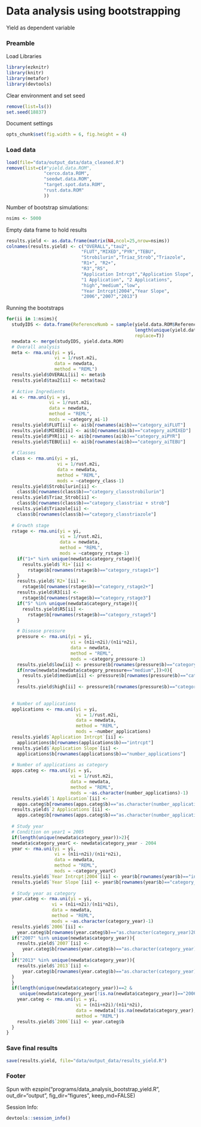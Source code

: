 # Data analysis using bootstrapping

Yield as dependent variable

### Preamble

Load Libraries

```r
library(ezknitr)
library(knitr)
library(metafor)
library(devtools)
```

Clear environment and set seed

```r
remove(list=ls())
set.seed(18837)
```

Document settings

```r
opts_chunk$set(fig.width = 6, fig.height = 4)
```

### Load data

```r
load(file="data/output_data/data_cleaned.R")
remove(list=c(#"yield.data.ROM",
              "cerco.data.ROM",
              "seedwt.data.ROM",
              "target.spot.data.ROM",
              "rust.data.ROM"
              ))
```

Number of bootstrap simulations: 

```r
nsims <- 5000
```

Empty data frame to hold results

```r
results.yield <- as.data.frame(matrix(NA,ncol=25,nrow=nsims))
colnames(results.yield) <- c("OVERALL","tau2",
                            "FLUT","MIXED","PYR","TEBU",
                            "Strobilurin","Triaz_Strob","Triazole",
                            "R1+", "R2+", 
                            "R3","R5",
                            "Application Intrcpt","Application Slope",
                            "1 Application", "2 Applications",
                            "high","medium","low",
                            "Year Intrcpt|2004","Year Slope",
                            "2006","2007","2013")
```

Running the bootstraps

```r
for(ii in 1:nsims){
  studyIDS <- data.frame(ReferenceNumb = sample(yield.data.ROM$ReferenceNumb, 
                                                length(unique(yield.data.ROM$ReferenceNumb)),
                                                replace=T))
  newdata <- merge(studyIDS, yield.data.ROM)
  # Overall analysis
  meta <- rma.uni(yi = yi,
                  vi = 1/rust.m2i,
                  data = newdata,
                  method = "REML")
  results.yield$OVERALL[ii] <- meta$b
  results.yield$tau2[ii] <- meta$tau2
  
  # Active Ingredients
  ai <- rma.uni(yi = yi,
                vi = 1/rust.m2i,
                data = newdata,
                method = "REML",
                mods = ~category_ai-1)
  results.yield$FLUT[ii] <- ai$b[rownames(ai$b)=="category_aiFLUT"]
  results.yield$MIXED[ii] <- ai$b[rownames(ai$b)=="category_aiMIXED"]
  results.yield$PYR[ii] <- ai$b[rownames(ai$b)=="category_aiPYR"]
  results.yield$TEBU[ii] <- ai$b[rownames(ai$b)=="category_aiTEBU"]
  
  # Classes
  class <- rma.uni(yi = yi,
                   vi = 1/rust.m2i,
                   data = newdata,
                   method = "REML",
                   mods = ~category_class-1)
  results.yield$Strobilurin[ii] <- 
    class$b[rownames(class$b)=="category_classstrobilurin"]
  results.yield$Triaz_Strob[ii] <- 
    class$b[rownames(class$b)=="category_classtriaz + strob"]
  results.yield$Triazole[ii] <- 
    class$b[rownames(class$b)=="category_classtriazole"]
  
  # Growth stage
  rstage <- rma.uni(yi = yi,
                    vi = 1/rust.m2i,
                    data = newdata,
                    method = "REML",
                    mods = ~category_rstage-1)
    if("1+" %in% unique(newdata$category_rstage)){
      results.yield$`R1+`[ii] <- 
        rstage$b[rownames(rstage$b)=="category_rstage1+"]
    }
    results.yield$`R2+`[ii] <- 
      rstage$b[rownames(rstage$b)=="category_rstage2+"]
    results.yield$R3[ii] <- 
      rstage$b[rownames(rstage$b)=="category_rstage3"]
    if("5" %in% unique(newdata$category_rstage)){
      results.yield$R5[ii] <- 
        rstage$b[rownames(rstage$b)=="category_rstage5"]
    }

    # Disease pressure
    pressure <- rma.uni(yi = yi,
                        vi = (n1i+n2i)/(n1i*n2i),
                        data = newdata,
                        method = "REML",
                        mods = ~category_pressure-1)
    results.yield$low[ii] <- pressure$b[rownames(pressure$b)=="category_pressurelow"]
    if(nrow(newdata[newdata$category_pressure=="medium",])>0){
      results.yield$medium[ii] <- pressure$b[rownames(pressure$b)=="category_pressuremedium"]
    }
    results.yield$high[ii] <- pressure$b[rownames(pressure$b)=="category_pressurehigh"]
    
    
  # Number of applications
  applications <- rma.uni(yi = yi,
                          vi = 1/rust.m2i,
                          data = newdata,
                          method = "REML",
                          mods = ~number_applications)
  results.yield$`Application Intrcpt`[ii] <- 
    applications$b[rownames(applications$b)=="intrcpt"]
  results.yield$`Application Slope`[ii] <- 
    applications$b[rownames(applications$b)=="number_applications"]
  
  # Number of applications as category
  apps.categ <- rma.uni(yi = yi,
                        vi = 1/rust.m2i,
                        data = newdata,
                        method = "REML",
                        mods = ~as.character(number_applications)-1)
  results.yield$`1 Application`[ii] <- 
    apps.categ$b[rownames(apps.categ$b)=="as.character(number_applications)1"]
  results.yield$`2 Applications`[ii] <- 
    apps.categ$b[rownames(apps.categ$b)=="as.character(number_applications)2"]
  
  # Study year
  # Condition on year1 = 2005
  if(length(unique(newdata$category_year))>2){
  newdata$category_yearC <- newdata$category_year - 2004
  year <- rma.uni(yi = yi,
                  vi = (n1i+n2i)/(n1i*n2i),
                  data = newdata,
                  method = "REML",
                  mods = ~category_yearC)
  results.yield$`Year Intrcpt|2004`[ii] <- year$b[rownames(year$b)=="intrcpt"]
  results.yield$`Year Slope`[ii] <- year$b[rownames(year$b)=="category_yearC"]
  
  # Study year as category
  year.categ <- rma.uni(yi = yi,
                 vi = (n1i+n2i)/(n1i*n2i),
                 data = newdata,
                 method = "REML",
                 mods = ~as.character(category_year)-1)
  results.yield$`2006`[ii] <- 
    year.categ$b[rownames(year.categ$b)=="as.character(category_year)2006"]
  if("2007" %in% unique(newdata$category_year)){
    results.yield$`2007`[ii] <- 
      year.categ$b[rownames(year.categ$b)=="as.character(category_year)2007"]
  }
  if("2013" %in% unique(newdata$category_year)){
    results.yield$`2013`[ii] <- 
      year.categ$b[rownames(year.categ$b)=="as.character(category_year)2013"]
  }
  }
  if(length(unique(newdata$category_year))==2 &
     unique(newdata$category_year[!is.na(newdata$category_year)]=="2006")){
    year.categ <- rma.uni(yi = yi,
                          vi = (n1i+n2i)/(n1i*n2i),
                          data = newdata[!is.na(newdata$category_year),],
                          method = "REML")
    results.yield$`2006`[ii] <- year.categ$b
  }
}
```

### Save final results

```r
save(results.yield, file="data/output_data/results_yield.R")
```

### Footer

Spun with ezspin("programs/data_analysis_bootstrap_yield.R", out_dir="output", fig_dir="figures", keep_md=FALSE)

Session Info:

```r
devtools::session_info()
```

